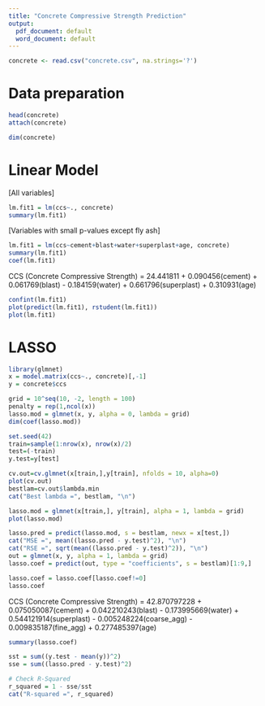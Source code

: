 ```yaml
---
title: "Concrete Compressive Strength Prediction"
output:
  pdf_document: default
  word_document: default
---
```


```r
concrete <- read.csv("concrete.csv", na.strings='?')
```

# Data preparation
```r
head(concrete)
attach(concrete)
```

```r
dim(concrete)
```

# Linear Model 
[All variables]
```r
lm.fit1 = lm(ccs~., concrete)
summary(lm.fit1)
```

[Variables with small p-values except fly ash]
```r
lm.fit1 = lm(ccs~cement+blast+water+superplast+age, concrete)
summary(lm.fit1)
coef(lm.fit1)
```
CCS (Concrete Compressive Strength) = 24.441811 + 0.090456(cement) + 0.061769(blast) - 0.184159(water) + 0.661796(superplast) + 0.310931(age)

```r
confint(lm.fit1)
plot(predict(lm.fit1), rstudent(lm.fit1))
plot(lm.fit1)
```


# LASSO
```r
library(glmnet)
x = model.matrix(ccs~., concrete)[,-1]
y = concrete$ccs
```

```r
grid = 10^seq(10, -2, length = 100)
penalty = rep(1,ncol(x))
lasso.mod = glmnet(x, y, alpha = 0, lambda = grid)
dim(coef(lasso.mod))
```

```r
set.seed(42) 
train=sample(1:nrow(x), nrow(x)/2) 
test=(-train) 
y.test=y[test] 

cv.out=cv.glmnet(x[train,],y[train], nfolds = 10, alpha=0)
plot(cv.out) 
bestlam=cv.out$lambda.min 
cat("Best lambda =", bestlam, "\n")
```

```r
lasso.mod = glmnet(x[train,], y[train], alpha = 1, lambda = grid)
plot(lasso.mod)
```



```r
lasso.pred = predict(lasso.mod, s = bestlam, newx = x[test,])
cat("MSE =", mean((lasso.pred - y.test)^2), "\n")
cat("RSE =", sqrt(mean((lasso.pred - y.test)^2)), "\n")
out = glmnet(x, y, alpha = 1, lambda = grid)
lasso.coef = predict(out, type = "coefficients", s = bestlam)[1:9,]

lasso.coef = lasso.coef[lasso.coef!=0]
lasso.coef
```
CCS (Concrete Compressive Strength) = 42.870797228 + 0.075050087(cement) + 0.042210243(blast) - 0.173995669(water) + 0.544121914(superplast) - 0.005248224(coarse_agg) - 0.009835187(fine_agg) + 0.277485397(age)

```r
summary(lasso.coef)
```

```r
sst = sum((y.test - mean(y))^2)
sse = sum((lasso.pred - y.test)^2)

# Check R-Squared
r_squared = 1 - sse/sst
cat("R-squared =", r_squared)
```
